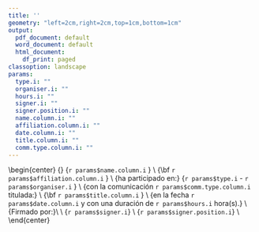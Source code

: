 ```yaml
---
title: ''
geometry: "left=2cm,right=2cm,top=1cm,bottom=1cm"
output:
  pdf_document: default
  word_document: default
  html_document:
    df_print: paged
classoption: landscape
params:
  type.i: ""
  organiser.i: ""
  hours.i: ""
  signer.i: ""
  signer.position.i: ""
  name.column.i: ""
  affiliation.column.i: ""
  date.column.i: ""
  title.column.i: ""
  comm.type.column.i: ""
---
```


\begin{center}
\pagenumbering{gobble}
\includegraphics[height=4cm]{lpic.png} 
\hfill
\includegraphics[height=4cm]{rpic.png}
\linebreak
\bigskip
{\Huge\bf Certificado de participación} 
\vfill
{\Huge `r params$name.column.i` } \\
{\Large\bf `r params$affiliation.column.i` } \\
\vfill
{\Large ha participado en:}
{\Large `r params$type.i` - `r params$organiser.i` } \\
\vfill
{\Large con la comunicación `r params$comm.type.column.i` titulada:} \\
\vfill
{\Huge\bf `r params$title.column.i` } \\
\vfill
{\Large en la fecha `r params$date.column.i` y con una duración de `r params$hours.i` hora(s).} \\
\vfill
{\Large Firmado por:}\\
\vfill
\includegraphics[height=2cm]{spic.png}\\
{\Large `r params$signer.i`} \\
{\Large `r params$signer.position.i`} \\
\end{center}
\pagebreak

